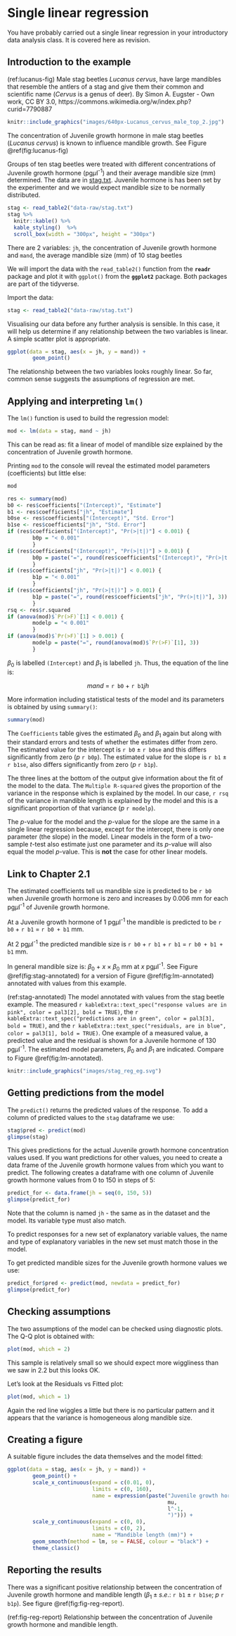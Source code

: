 # Single linear regression

You have probably carried out a single linear regression in your introductory data analysis class. It is covered here as revision.

## Introduction to the example

(ref:lucanus-fig) Male stag beetles *Lucanus cervus*, have large mandibles that resemble the antlers of a stag and give them their common and scientific name (*Cervus* is a genus of deer). By Simon A. Eugster - Own work, CC BY 3.0, https://commons.wikimedia.org/w/index.php?curid=7790887

```r
knitr::include_graphics("images/640px-Lucanus_cervus_male_top_2.jpg")
```

The concentration of Juvenile growth hormone in male stag beetles (*Lucanus cervus*) is known to influence mandible growth. See Figure \@ref(fig:lucanus-fig)

Groups of ten stag beetles were treated with different concentrations of Juvenile growth hormone (pg$\mu$l^-1^) and their average mandible size (mm) determined. The data are in [stag.txt](data-raw/stag.txt). Juvenile hormone is has been set by the experimenter and we would expect mandible size to be normally distributed. 

```r
stag <- read_table2("data-raw/stag.txt")
stag %>% 
  knitr::kable() %>%
  kable_styling()  %>%
  scroll_box(width = "300px", height = "300px")
```

:::key
There are 2 variables: `jh`, the concentration of Juvenile growth hormone and `mand`, the average mandible size (mm) of 10 stag beetles
:::


We will import the data with the `read_table2()` function from the **`readr`** package and plot it with `ggplot()` from the **`ggplot2`** package. Both packages are part of the tidyverse.

Import the data:
```r
stag <- read_table2("data-raw/stag.txt")

```



Visualising our data before any further analysis is sensible. In this case, it will help us determine if any relationship between the two variables is linear.
A simple scatter plot is appropriate.

```r
ggplot(data = stag, aes(x = jh, y = mand)) +
        geom_point()
```
The relationship between the two variables looks roughly linear. So far, common sense suggests the assumptions of regression are met.

## Applying and interpreting `lm()`

The `lm()` function is used to build the regression model:

```r
mod <- lm(data = stag, mand ~ jh)
```


This can be read as: fit a linear of model of mandible size explained by the concentration of Juvenile growth hormone.

Printing `mod` to the console will reveal the estimated model parameters (coefficients) but little else:

```r
mod
```

```r
res <- summary(mod)
b0 <- res$coefficients["(Intercept)", "Estimate"]
b1 <- res$coefficients["jh", "Estimate"]
b0se <- res$coefficients["(Intercept)", "Std. Error"]
b1se <- res$coefficients["jh", "Std. Error"]
if (res$coefficients["(Intercept)", "Pr(>|t|)"] < 0.001) {
        b0p = "< 0.001"
        }
if (res$coefficients["(Intercept)", "Pr(>|t|)"] > 0.001) {
        b0p = paste("=", round(res$coefficients["(Intercept)", "Pr(>|t|)"], 3))
        }
if (res$coefficients["jh", "Pr(>|t|)"] < 0.001) {
        b1p = "< 0.001"
        }
if (res$coefficients["jh", "Pr(>|t|)"] > 0.001) {
        b1p = paste("=", round(res$coefficients["jh", "Pr(>|t|)"], 3))
        }
rsq <- res$r.squared
if (anova(mod)$`Pr(>F)`[1] < 0.001) {
        modelp = "< 0.001"
        }
if (anova(mod)$`Pr(>F)`[1] > 0.001) {
        modelp = paste("=", round(anova(mod)$`Pr(>F)`[1], 3))
        }
```

$\beta_{0}$ is labelled `(Intercept)` and $\beta_{1}$ is labelled `jh`. Thus, the equation of the line is:

<center> $mand$ = `r b0` + `r b1`$jh$ </center>

More information including statistical tests of the model and its parameters is obtained by using `summary()`:
```r
summary(mod)

```

The `Coefficients` table gives the estimated $\beta_{0}$ and $\beta_{1}$ again but along with their standard errors and tests of whether the estimates differ from zero. The estimated value for the intercept is `r b0` $\pm$ `r b0se` and this differs significantly from zero ($p$ `r b0p`). The estimated value for the slope is `r b1` $\pm$ `r b1se`, also differs significantly from zero ($p$ `r b1p`). 

The three lines at the bottom of the output give information about the fit of the model to the data. The `Multiple R-squared` gives the proportion of the variance in the response which is explained by the model. In our case, `r rsq` of the variance in mandible length is explained by the model and this is a significant proportion of that variance ($p$ `r modelp`). 


The *p*-value for the model and the *p*-value for the slope are the same in a single linear regression because, except for the intercept, there is only one parameter (the slope) in the model. Linear models in the form of a two-sample *t*-test also estimate just one parameter and its *p*-value will also equal the model *p*-value. This is **not** the case for other linear models.

## Link to Chapter 2.1

The estimated coefficients tell us mandible size is predicted to be `r b0` when Juvenile growth hormone is zero and increases by 0.006 mm for each pg$\mu$l^-1^ of Juvenile growth hormone. 

At a Juvenile growth hormone of 1 pg$\mu$l^-1^  the mandible is predicted to be `r b0` + `r b1` = `r b0 + b1` mm. 

At 2 pg$\mu$l^-1^ the predicted mandible size is `r b0` + `r b1` + `r b1` = `r b0 + b1 + b1` mm. 


In general mandible size is: $\beta_{0}$ + $x\times\beta_{0}$ mm at $x$ pg$\mu$l^-1^. See Figure \@ref(fig:stag-annotated) for a version of Figure \@ref(fig:lm-annotated) annotated with values from this example.

(ref:stag-annotated) The model annotated with values from the stag beetle example. The measured `r kableExtra::text_spec("response values are in pink", color = pal3[2], bold = TRUE)`, the `r kableExtra::text_spec("predictions are in green", color = pal3[3], bold = TRUE)`, and the `r kableExtra::text_spec("residuals, are in blue", color = pal3[1], bold = TRUE)`. One example of a measured value, a predicted value and the residual is shown for a  Juvenile hormone of 130 pg$\mu$l^-1^. The estimated model parameters, $\beta_{0}$ and $\beta_{1}$ are indicated. Compare to Figure \@ref(fig:lm-annotated).

```r
knitr::include_graphics("images/stag_reg_eg.svg")
```


## Getting predictions from the model

The `predict()` returns the predicted values of the response. To add a column of predicted values to the `stag` dataframe we use: 

```r
stag$pred <- predict(mod)
glimpse(stag)
```
This gives predictions for the actual Juvenile growth hormone concentration values used. If you want predictions for other values, you need to create a data frame of the Juvenile growth hormone values from which you want to predict. 
The following creates a dataframe with one column of Juvenile growth hormone values from 0 to 150 in steps of 5:
```r
predict_for <- data.frame(jh = seq(0, 150, 5))
glimpse(predict_for)
```

Note that the column is named `jh` - the same as in the dataset and the model. Its variable type must also match.

:::key
To predict responses for a new set of explanatory variable values, the name and type of explanatory variables in the new set must match those in the model.
:::

To get predicted mandible sizes for the Juvenile growth hormone values we use:
```r
predict_for$pred <- predict(mod, newdata = predict_for)
glimpse(predict_for)

```



## Checking assumptions

The two assumptions of the model can be checked using diagnostic plots. The Q-Q plot is obtained with:
```r
plot(mod, which = 2)
```

This sample is relatively small so we should expect more wiggliness than we saw in 2.2 but this looks OK.

Let's look at the Residuals vs Fitted plot:

```r
plot(mod, which = 1)

```

Again the red line wiggles a little but there is no particular pattern and it appears that the variance is homogeneous along mandible size.

## Creating a figure

A suitable figure includes the data themselves and the model fitted:
```r
ggplot(data = stag, aes(x = jh, y = mand)) +
        geom_point() +
        scale_x_continuous(expand = c(0.01, 0),
                           limits = c(0, 160),
                           name = expression(paste("Juvenile growth hormone (pg",
                                                   mu,
                                                   l^-1,
                                                   ")"))) +
        scale_y_continuous(expand = c(0, 0),
                           limits = c(0, 2),
                           name = "Mandible length (mm)") +
        geom_smooth(method = lm, se = FALSE, colour = "black") +
        theme_classic()
```


## Reporting the results

There was a significant positive relationship between the concentration of Juvenile growth hormone and mandible length ($\beta_{1}\pm s.e.$: `r b1` $\pm$ `r b1se`; $p$ `r b1p`). See figure \@ref(fig:fig-reg-report).

(ref:fig-reg-report) Relationship between the concentration of Juvenile growth hormone and mandible length. 

```r
```


